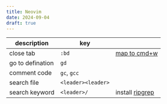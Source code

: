 ```yaml
---
title: Neovim 
date: 2024-09-04
draft: true
---
```



|description|key||
|--|--|--|
|close tab|`:bd`|[map to cmd+w](https://superuser.com/questions/387897/can-i-use-the-cmd-key-in-terminal-vim-at-all)|
|go to defination|`gd`||
|comment code|`gc`, `gcc`||
|search file|`<leader><leader>`||
|search keyword|`<leader>/`|install [ripgrep](https://github.com/BurntSushi/ripgrep)|




